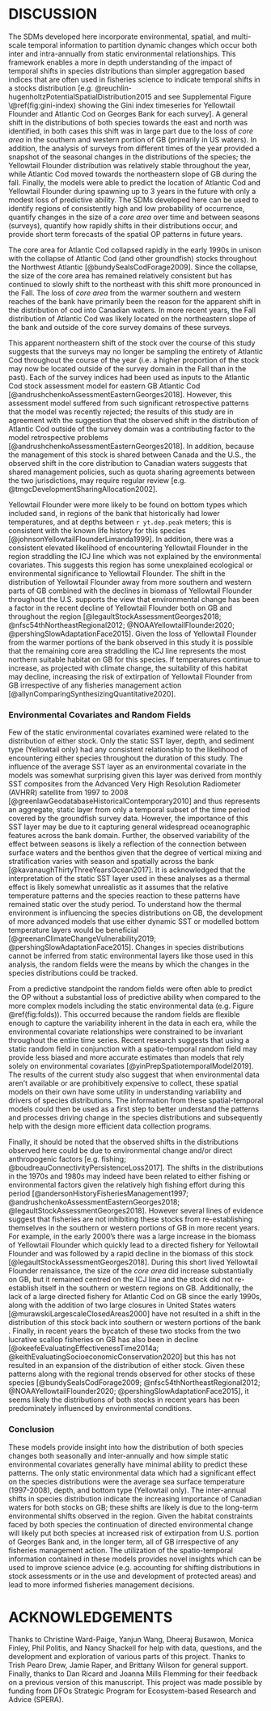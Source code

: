 # DISCUSSION

The SDMs developed here incorporate environmental, spatial, and multi-scale temporal information to partition dynamic changes which occur both inter and intra-annually from static environmental relationships. This framework enables a more in depth understanding of the impact of temporal shifts in species distributions than simpler aggregation based indices that are often used in fisheries science to indicate temporal shifts in a stocks distribution [e.g. @reuchlin-hugenholtzPotentialSpatialDistribution2015 and see Supplemental Figure \@ref(fig:gini-index) showing the Gini index timeseries for Yellowtail Flounder and Atlantic Cod on Georges Bank for each survey]. A general shift in the distributions of both species towards the east and north was identified, in both cases this shift was in large part due to the loss of *core area* in the southern and western portion of GB (primarily in US waters). In addition, the analysis of surveys from different times of the year provided a snapshot of the seasonal changes in the distributions of the species; the Yellowtail Flounder distribution was relatively stable throughout the year, while Atlantic Cod moved towards the northeastern slope of GB during the fall. Finally, the models were able to predict the location of Atlantic Cod and Yellowtail Flounder during spawning up to 3 years in the future with only a modest loss of predictive ability. The SDMs developed here can be used to identify regions of consistently high and low probability of occurrence, quantify changes in the size of a *core area* over time and between seasons (surveys), quantify how rapidly shifts in their distributions occur, and provide short term forecasts of the spatial OP patterns in future years.

The core area for Atlantic Cod collapsed rapidly in the early 1990s in unison with the collapse of Atlantic Cod (and other groundfish) stocks throughout the Northwest Atlantic [@bundySealsCodForage2009]. Since the collapse, the size of the core area has remained relatively consistent but has continued to slowly shift to the northeast with this shift more pronounced in the Fall. The loss of *core area* from the warmer southern and western reaches of the bank have primarily been the reason for the apparent shift in the distribution of cod into Canadian waters. In more recent years, the Fall distribution of Atlantic Cod was likely located on the northeastern slope of the bank and outside of the core survey domains of these surveys.

This apparent northeastern shift of the stock over the course of this study suggests that the surveys may no longer be sampling the entirety of Atlantic Cod throughout the course of the year (i.e. a higher proportion of the stock may now be located outside of the survey domain in the Fall than in the past). Each of the survey indices had been used as inputs to the Atlantic Cod stock assessment model for eastern GB Atlantic Cod [@andrushchenkoAssessmentEasternGeorges2018]. However, this assessment model suffered from such significant retrospective patterns that the model was recently rejected; the results of this study are in agreement with the suggestion that the observed shift in the distribution of Atlantic Cod outside of the survey domain was a contributing factor to the model retrospective problems [@andrushchenkoAssessmentEasternGeorges2018]. In addition, because the management of this stock is shared between Canada and the U.S., the observed shift in the core distribution to Canadian waters suggests that shared management policies, such as quota sharing agreements between the two jurisdictions, may require regular review [e.g. @tmgcDevelopmentSharingAllocation2002]. <!--
The static SST layer and depth were the most influential covariates and indicated that cod preferred the colder portions of the bank throughout the year at depths between XX and XX meters. 
--->

Yellowtail Flounder were more likely to be found on bottom types which included sand, in regions of the bank that historically had lower temperatures, and at depths between `r yt.dep.peak` meters; this is consistent with the known life history for this species [@johnsonYellowtailFlounderLimanda1999]. In addition, there was a consistent elevated likelihood of encountering Yellowtail Flounder in the region straddling the ICJ line which was not explained by the environmental covariates. This suggests this region has some unexplained ecological or environmental significance to Yellowtail Flounder. The shift in the distribution of Yellowtail Flounder away from more southern and western parts of GB combined with the declines in biomass of Yellowtail Flounder throughout the U.S. supports the view that environmental change has been a factor in the recent decline of Yellowtail Flounder both on GB and throughout the region [@legaultStockAssessmentGeorges2018; @nfsc54thNortheastRegional2012; @NOAAYellowtailFlounder2020; @pershingSlowAdaptationFace2015]. Given the loss of Yellowtail Flounder from the warmer portions of the bank observed in this study it is possible that the remaining core area straddling the ICJ line represents the most northern suitable habitat on GB for this species. If temperatures continue to increase, as projected with climate change, the suitability of this habitat may decline, increasing the risk of extirpation of Yellowtail Flounder from GB irrespective of any fisheries management action [@allynComparingSynthesizingQuantitative2020].

<!-- The high EP area for cod collapsed rapidly in the early 1990's in unison with the collapse of cod (and other groundfish) stocks throughout the Northwest Atlantic [@bundySealsCodForage2009]. Since the collapse the core area has remained relatively consistent but has continued to slowly shift to the north and east, though the shift is more pronounced in the fall. The fall distribution of cod is likely now located on the northeastern slope of the bank outside of the core Georges Bank survey domain. This northeastern shift of the population over the course of this study suggests that this population is found outside the Georges Bank survey domain throughout the course of the year (i.e. a higher proportion of the stock is now located outside of this area). Each of the survey indices area used as inputs to the cod stock assessment model for eastern GB cod [@andrushchenkoAssessmentEasternGeorges2018]. This assessment model suffered from such significant retrospective patterns that this stock assessment model was eventually rejected; it is possible that the observed shift in the distribution of cod outside of the survey domain was a contributing factor to the model retrospective problems which was not accounted for in the model [@andrushchenkoAssessmentEasternGeorges2018]. In addition, because the management of this stock is shared between Canada and the U.S., the observed shift in the core distribution to Canadian waters suggests that shared management policies, such as quota sharing agreements between the two jurisdictions, may require regular review [e.g. @tmgcDevelopmentSharingAllocation2002]. -->

<!-- In the U.S. portion of GB closures were put in place in 1994 to assist with the rebuilding of stocks in the region, these closures have been considered as instrumental in the rebuilding of several stocks in the late 1990s [@linkEffectsAreaClosures2005; @murawskiLargescaleClosedAreas2000]. On the Canadian side of GB the primary source of fishery mortality for these species comes from bycatch in the Canadian groundfish and offshore scallop fisheries. In an effort to protect spawning aggregations on Georges Bank from bycatch the Canadian groundfish fishery is excluded from GB from early February until the end of May while the COSF is excluded from fishing inside smaller time-area closures in February, March and June. The temporal shifts in the distribution of these stocks will result in changes in the efficacy of these closed areas over time in terms of protection of the species they were originally designed to protect. In general, the shifts in both stocks to the northeast suggests that closures towards the west of Georges Bank will be less effective in protecting these two stocks than they were when the closures were first implemented while closures towards the north-east portion of Georges Bank may have more influence on these stocks then they did in the past. Additionally, recent work has found little evidence for an effect of the smaller time-area closures in reducing bycatch from the Canadian Offshore Scallop Fishery (CITE PLOS-One). Spatio-temporal models such as these enables the development of metrics which can quantify the overlap between closed areas and the species they are designed to protect, which can lead to insights into the effectiveness of these closures and how the overlap has changes over time and throughout the year (CITE SOMEONE??). -->

### Environmental Covariates and Random Fields

Few of the static environmental covariates examined were related to the distribution of either stock. Only the static SST layer, depth, and sediment type (Yellowtail only) had any consistent relationship to the likelihood of encountering either species throughout the duration of this study. The influence of the average SST layer as an environmental covariate in the models was somewhat surprising given this layer was derived from monthly SST composites from the Advanced Very High Resolution Radiometer (AVHRR) satellite from 1997 to 2008 [@greenlawGeodatabaseHistoricalContemporary2010] and thus represents an aggregate, static layer from only a temporal subset of the time period covered by the groundfish survey data. However, the importance of this SST layer may be due to it capturing general widespread oceanographic features across the bank domain. Further, the observed variability of the effect between seasons is likely a reflection of the connection between surface waters and the benthos given that the degree of vertical mixing and stratification varies with season and spatially across the bank [@kavanaughThirtyThreeYearsOcean2017]. It is acknowledged that the interpretation of the static SST layer used in these analyses as a thermal effect is likely somewhat unrealistic as it assumes that the relative temperature patterns and the species reaction to these patterns have remained static over the study period. To understand how the thermal environment is influencing the species distributions on GB, the development of more advanced models that use either dynamic SST or modelled bottom temperature layers would be beneficial [@greenanClimateChangeVulnerability2019; @pershingSlowAdaptationFace2015]. Changes in species distributions cannot be inferred from static environmental layers like those used in this analysis, the random fields were the means by which the changes in the species distributions could be tracked.

From a predictive standpoint the random fields were often able to predict the OP without a substantial loss of predictive ability when compared to the more complex models including the static environmental data (e.g. Figure \@ref(fig:folds)). This occurred because the random fields are flexible enough to capture the variability inherent in the data in each era, while the environmental covariate relationships were constrained to be invariant throughout the entire time series. Recent research suggests that using a static random field in conjunction with a spatio-temporal random field may provide less biased and more accurate estimates than models that rely solely on environmental covariates [@yinPrepSpatiotemporalModel2019]. The results of the current study also suggest that when environmental data aren't available or are prohibitively expensive to collect, these spatial models on their own have some utility in understanding variability and drivers of species distributions. The information from these spatial-temporal models could then be used as a first step to better understand the patterns and processes driving change in the species distributions and subsequently help with the design more efficient data collection programs.

Finally, it should be noted that the observed shifts in the distributions observed here could be due to environmental change and/or direct anthropogenic factors [e.g. fishing; @boudreauConnectivityPersistenceLoss2017]. The shifts in the distributions in the 1970s and 1980s may indeed have been related to either fishing or environmental factors given the relatively high fishing effort during this period [@andersonHistoryFisheriesManagement1997; @andrushchenkoAssessmentEasternGeorges2018; @legaultStockAssessmentGeorges2018]. However several lines of evidence suggest that fisheries are not inhibiting these stocks from re-establishing themselves in the southern or western portions of GB in more recent years. For example, in the early 2000's there was a large increase in the biomass of Yellowtail Flounder which  quickly lead to a directed fishery for Yellowtail Flounder and was followed by a rapid decline in the biomass of this stock [@legaultStockAssessmentGeorges2018]. During this short lived Yellowtail Flounder renaissance, the size of the *core area* did increase substantially on GB, but it remained centred on the ICJ line and the stock did not re-establish itself in the southern or western regions on GB. Additionally, the lack of a large directed fishery for Atlantic Cod on GB since the early 1990s, along with the addition of two large closures in United States waters [@murawskiLargescaleClosedAreas2000] have not resulted in a shift in the distribution of this stock back into southern or western portions of the bank . Finally, in recent years the bycatch of these two stocks from the two lucrative scallop fisheries on GB has also been in decline [@okeefeEvaluatingEffectivenessTime2014a; @keithEvaluatingSocioeconomicConservation2020] but this has not resulted in an expansion of the distribution of either stock. Given these patterns along with the regional trends observed for other stocks of these species [@bundySealsCodForage2009; @nfsc54thNortheastRegional2012; @NOAAYellowtailFlounder2020; @pershingSlowAdaptationFace2015], it seems likely the distributions of both stocks in recent years has been predominately influenced by environmental conditions.

### Conclusion

These models provide insight into how the distribution of both species changes both seasonally and inter-annually and how simple static environmental covariates generally have minimal ability to predict these patterns. The only static environmental data which had a significant effect on the species distributions were the average sea surface temperature (1997-2008), depth, and bottom type (Yellowtail only). The inter-annual shifts in species distribution indicate the increasing importance of Canadian waters for both stocks on GB; these shifts are likely is due to the long-term environmental shifts observed in the region. Given the habitat constraints faced by both species the continuation of directed environmental change will likely put both species at increased risk of extirpation from U.S. portion of Georges Bank and, in the longer term, all of GB irrespective of any fisheries management action. The utilization of the spatio-temporal information contained in these models provides novel insights which can be used to improve science advice (e.g. accounting for shifting distributions in stock assessments or in the use and development of protected areas) and lead to more informed fisheries management decisions.

# ACKNOWLEDGEMENTS

Thanks to Christine Ward-Paige, Yanjun Wang, Dheeraj Busawon, Monica Finley, Phil Politis, and Nancy Shackell for help with data, questions, and the development and exploration of various parts of this project. Thanks to Trish Pearo Drew, Jamie Raper, and Brittany Wilson for general support. Finally, thanks to Dan Ricard and Joanna Mills Flemming for their feedback on a previous version of this manuscript. This project was made possible by funding from DFOs Strategic Program for Ecosystem-based Research and Advice (SPERA).

<!--- Old stuff --->

<!-- On the Canadian side of GB there has been no directed yellowtail fishery since 2012 [@legaultStockAssessmentGeorges2018]. The primary source of fishery mortality comes from bycatch in the Canadian groundfish and COSF fisheries. In an effort to protect these spawning aggregations from bycatch from these fisheries on GB the Canadian groundfish fishery is excluded from GB from early February until the end of May while the COSF is excluded from fishing inside the time-area closure analyzed in this study in June. Unfortunately, this time-area closure protects only a small proportion of the high EP yellowtail spawning area. While the area in which the COSF is excluded from are predominately regions in which yellowtail are commonly found, due to their limited size these closures are likely to have little impact on bycatch in the COSF. This aligns with previous research which found that bycatch rates from the COSF remain elevated when this closure is in place [Cite PLOS-one]. -->

<!-- In the U.S. portion of GB closures were put in place in 1994 to assist with the rebuilding of stocks in the region, these closures have been considered as instrumental in the rebuilding of several stocks in the late 1990s [@linkEffectsAreaClosures2005; @murawskiLargescaleClosedAreas2000].  Here we see a slight increase in the high EP area for yellowtail during spawning in CA I around the time the closure was put in place which followed a steady decline in the 1970s and 1980s. The high EP area has subsequently declined steadily for yellowtail during its spawning period in CA I.  While CA I historically had represented less than XXX of high EP yellowtail area, in recent decades this has dropped to near 0. Given the restrictions on fishing activity inside CA I during this period, it is likely that this shift in the distribution is due the shifting environmental conditions on GB [@allynComparingSynthesizingQuantitative2020]. Closed Area II (CA II), which straddles the ICJ line, had experienced a large rapid decline in high EP yellowtail area during spawning in the years leading up to the implementation of the CA II closure. This was followed by an large rapid increase in high EP for yellowtail when CA II was put in place.  In recent years CA II has contained a substantial proportion of the high EP yellowtail area on GB during spawning and appears to represent the last large scale habitat suitable for yellowtail on the U.S. side of GB. The rapid expansion of the core yellowtail habitat in the early 2000's was centred on CA II with spillover evident into Canada and corresponded to a rapid increase in yellowtail biomass on GB [@legaultStockAssessmentGeorges2018].  The core area of high EP for yellowtail remained relatively stable starting in the early 2000s and was similar in size to what was observed in the 1970s before this closure was put in place. While these results suggest evidence of a positive association between this closure and yellowtail status, the abrupt yellowtail population decline in the early 2010s [@legaultStockAssessmentGeorges2018], despite the ongoing minimal fishing effort in the area, suggest that the shifting environmental conditions on GB may now be effecting the stock within CA II [@pershingSlowAdaptationFace2015].  -->

<!--  -->

<!-- On the Canadian side of GB (approximated here by the domain of the COSF) while there has been a large decline in high EP area, this decline has been more muted than experienced in U.S. waters. Declines in Canada peaked at approximately XXX% in recent years. Combined with the losses observed in the U.S. this resulted in a rapid increase in the proportion of the high EP domain being located in Canada; Canada had accounted for only XXX % of high EP during spawning in the late 1980s, but in the most recent era the percentage of high EP area for cod in Canada had increased to XXX%.  -->

<!--As with yellowtail, spawning cod are protected by a closure of the groundfish fishery and a smaller time-area closure for the COSF. These time-area closures are relatively small  protect spawning aggregations of cod are predominately located in high EP areas, but due to their limited size the closures protect only a small percentage of the high cod EP area within the COSF domain. This agrees with evidence that bycatch rates remain elevated when this closure is in place due to the small size of these closures with respect to the area of the COSF [Cite PLOS-one]. -->

<!---On the U.S. side of GB there was a rapid decline in the high EP area within CA I for cod during spawning which continued even after this area was closed. This decline was similar to the decline observed at the bank scale and in recent years there has been no high EP area within CA I.  Similar rapid declines were observed in CA II and since 1987 this represents a loss of over XXX km² of high EP area in the U.S. despite the implementation of these closures. These two closures represented approximately XXX% of the high EP cod area during spawning in the late 1980s but only XXX% of the high EP spawning area on GB in more recent eras. These declines are similar to what has been experience throughout the U.S. side of GB during this time, with a loss of cod from U.S. waters and a shift in the distribution of the species to be predominately located in Canadian waters throughout the year. -->

\clearpage

